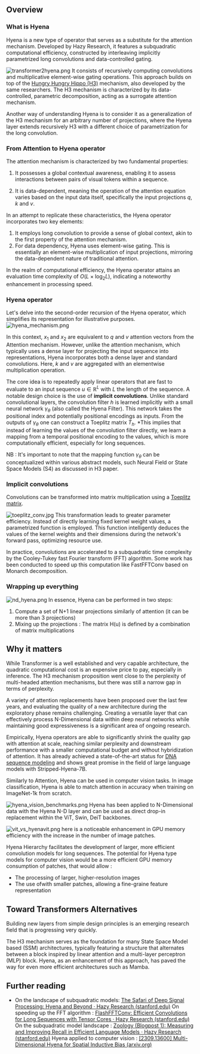 ## Overview

### What is Hyena 

Hyena is a new type of operator that serves as a substitute for the attention mechanism. Developed by Hazy Research, it features a subquadratic computational efficiency, constructed by interleaving implicitly parametrized long convolutions and data-controlled gating.

![transformer2hyena.png](https://huggingface.co/datasets/hf-vision/course-assets/resolve/main/outlook_hyena_images/transformer2hyena.png)
It consists of recursively computing convolutions and multiplicative element-wise gating operations. This approach builds on top of the [Hungry Hungry Hippo (H3)](https://arxiv.org/abs/2212.14052) mechanism, also developed by the same researchers. The H3 mechanism is characterized by its data-controlled, parametric decomposition, acting as a surrogate attention mechanism.

Another way of understanding Hyena is to consider it as a generalization of the H3 mechanism for an arbitrary number of projections, where the Hyena layer extends recursively H3 with a different choice of parametrization for the long convolution.

### From Attention to Hyena operator

The attention mechanism is characterized by two fundamental properties:
1. It possesses a global contextual awareness, enabling it to assess interactions between pairs of visual tokens within a sequence.
2) It is data-dependent, meaning the operation of the attention equation varies based on the input data itself, specifically the input projections  $q$, $k$ and $v$.

In an attempt to replicate these characteristics, the Hyena operator incorporates two key elements:
1. It employs long convolution to provide a sense of global context, akin to the first property of the attention mechanism.
2. For data dependency, Hyena uses element-wise gating. This is essentially an element-wise multiplication of input projections, mirroring the data-dependent nature of traditional attention.

In the realm of computational efficiency, the Hyena operator attains an evaluation time complexity of $O(L \times \log_2 L)$, indicating a noteworthy enhancement in processing speed.


### Hyena operator

Let's delve into the second-order recursion of the Hyena operator, which simplifies its representation for illustrative purposes.
![hyena_mechanism.png](https://huggingface.co/datasets/hf-vision/course-assets/resolve/main/outlook_hyena_images/hyena_mechanism.png)

In this context, $x_1$ and $x_2$ are equivalent to $q$ and $v$ attention vectors from the Attention mechanism. However, unlike the attention mechanism, which typically uses a dense layer for projecting the input sequence into representations, Hyena incorporates both a dense layer and standard convolutions. Here, $k$ and $v$ are aggregated with an elementwise multiplication operation. 

The core idea is to repeatedly apply linear operators that are fast to evaluate to an input sequence $u \in \mathbb{R}^{L}$ with $L$ the length of the sequence. A notable design choice is the use of **implicit convolutions**. Unlike standard convolutional layers, the convolution filter $h$ is learned implicitly with a small neural network $\gamma_{\theta}$ (also called the Hyena Filter). This network takes the positional index and potentially positional encodings as inputs. From the outputs of $\gamma_{\theta}$ one can construct a Toeplitz matrix $T_{h}$. *This implies that instead of learning the values of the convolution filter directly, we learn a mapping from a temporal positional encoding to the values, which is more computationally efficient, especially for long sequences.

NB : It's important to note that the mapping function  $\gamma_{\theta}$  can be conceptualized within various abstract models, such Neural Field or State Space Models (S4) as discussed in H3 paper.

### Implicit convolutions

Convolutions can be transformed into matrix multiplication using a [Toeplitz matrix](https://en.wikipedia.org/wiki/Toeplitz_matrix). 


![toeplitz_conv.jpg](https://huggingface.co/datasets/hf-vision/course-assets/resolve/main/outlook_hyena_images/toeplitz_conv.jpg)
This transformation leads to greater parameter efficiency. Instead of directly learning fixed kernel weight values, a parametrized function is employed. This function intelligently deduces the values of the kernel weights and their dimensions during the network's forward pass, optimizing resource use.

In practice, convolutions are accelerated to a subquadratic time complexity by the Cooley-Tukey fast Fourier transform (FFT) algorithm. Some work has been conducted to speed up this computation like FastFFTConv based on Monarch decomposition. 
### Wrapping up everything

![nd_hyena.png](https://huggingface.co/datasets/hf-vision/course-assets/resolve/main/outlook_hyena_images/nd_hyena.png)
In essence, Hyena can be performed in two steps: 
1) Compute a set of N+1 linear projections similarly of attention (it can be more than 3 projections)
2) Mixing up the projections : The matrix H(u) is defined by a combination of matrix multiplications

## Why it matters

While Transformer is a well established and very capable architecture, the quadratic computational cost is an expensive price to pay, especially in inference. The H3 mechanism proposition went close to the perplexity of multi-headed attention mechanisms, but there was still a narrow gap in terms of perplexity. 


A variety of attention replacements have been proposed over the last few years, and evaluating the quality of a new architecture during the exploratory phase remains challenging. Creating a versatile layer that can effectively process N-Dimensional data within deep neural networks while maintaining good expressiveness is a significant area of ongoing research.

Empirically, Hyena operators are able to significantly shrink the quality gap with attention at scale, reaching similar perplexity and downstream performance with a smaller computational budget and without hybridization of attention. It has already achieved a state-of-the-art status for [DNA sequence modeling](https://arxiv.org/abs/2306.15794) and shows great promise in the field of large language models with Stripped-Hyena-7B. 

Similarly to Attention, Hyena can be used in computer vision tasks. In image classification, Hyena is able to match attention in accuracy when training on ImageNet-1k from scratch.

![hyena_vision_benchmarks.png](https://huggingface.co/datasets/hf-vision/course-assets/resolve/main/outlook_hyena_images/hyena_vision_benchmarks.png)
Hyena has been applied to N-Dimensional data with the Hyena N-D layer and can be used as direct drop-in replacement within the ViT, Swin, DeiT backbones. 


![vit_vs_hyenavit.png](https://huggingface.co/datasets/hf-vision/course-assets/resolve/main/outlook_hyena_images/vit_vs_hyenavit.png)
here is a noticeable enhancement in GPU memory efficiency with the increase in the number of image patches.

Hyena Hierarchy facilitates the development of larger, more efficient convolution models for long sequences. The potential for Hyena type models for computer vision would be a more efficient GPU memory consumption of patches, that would allow : 
* The processing of larger, higher-resolution images
* The use ofwith smaller patches, allowing a fine-graine feature representation
## Toward Transformers Alternatives 
Building new layers from simple design principles is an emerging research field that is progressing very quickly. 

The H3 mechanism serves as the foundation for many State Space Model based (SSM) architectures, typically featuring a structure that alternates between a block inspired by linear attention and a multi-layer perceptron (MLP) block. Hyena, as an enhancement of this approach, has paved the way for even more efficient architectures such as Mamba.

## Further reading


- On the landscape of subquadratic models: [The Safari of Deep Signal Processing: Hyena and Beyond · Hazy Research (stanford.edu)](https://hazyresearch.stanford.edu/blog/2023-06-08-hyena-safari)
On speeding up the FFT algorithm : [FlashFFTConv: Efficient Convolutions for Long Sequences with Tensor Cores · Hazy Research (stanford.edu)](https://hazyresearch.stanford.edu/blog/2023-11-13-flashfftconv)
On the subquadratic model landscape : [Zoology (Blogpost 1): Measuring and Improving Recall in Efficient Language Models · Hazy Research (stanford.edu)](https://hazyresearch.stanford.edu/blog/2023-12-11-zoology1-analysis)
Hyena applied to computer vision : [[2309.13600] Multi-Dimensional Hyena for Spatial Inductive Bias (arxiv.org)](https://arxiv.org/abs/2309.13600)
